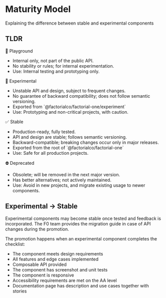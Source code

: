 
<Meta title="Components maturity" />

# Maturity Model

Explaining the difference between stable and experimental components

## TLDR

<div className="grid grid-cols-[auto_1fr]">
  <div className="flex items-center justify-start bg-f1-background-info p-4 text-left !font-semibold">
    <span className="!text-sm">🛝</span> Playground
  </div>
  <ul>
    <li>Internal only, not part of the public API.</li>
    <li>No stability or rules; for internal experimentation.</li>
    <li>Use: Internal testing and prototyping only.</li>
  </ul>
  <div className="flex items-center justify-start bg-f1-background-warning p-4 !font-semibold">
    <span className="!text-sm">🚧</span> Experimental
  </div>
  <ul>
    <li>Unstable API and design, subject to frequent changes.</li>
    <li>
      No guarantee of backward compatibility; does not follow semantic
      versioning.
    </li>
    <li>Exported from `@factorialco/factorial-one/experiment`</li>
    <li>Use: Prototyping and non-critical projects, with caution.</li>
  </ul>
  <div className="flex items-center justify-start bg-f1-background-positive p-4 !font-semibold">
    <span className="!text-sm">✅</span> Stable
  </div>
  <ul>
    <li>Production-ready, fully tested.</li>
    <li>API and design are stable; follows semantic versioning.</li>
    <li>Backward-compatible; breaking changes occur only in major releases.</li>
    <li>Exported from the root of `@factorialco/factorial-one`</li>
    <li>Use: Safe for all production projects.</li>
  </ul>
  <div className="flex items-center justify-start bg-f1-background-critical p-4 !font-semibold">
    <span className="!text-sm">⛔</span> Deprecated
  </div>
  <ul>
    <li>Obsolete; will be removed in the next major version.</li>
    <li>Has better alternatives; not actively maintained.</li>
    <li>
      Use: Avoid in new projects, and migrate existing usage to newer
      components.
    </li>
  </ul>
</div>

## Experimental → Stable

Experimental components may become stable once tested and feedback is
incorporated. The F0 team provides the migration guide in case of API changes
during the promotion.

The promotion happens when an experimental component completes the checklist:

- The component meets design requirements
- All features and edge cases implemented
- Composable API provided
- The component has screenshot and unit tests
- The component is responsive
- Accessibility requirements are met on the AA level
- Documentation page has description and use cases together with stories
